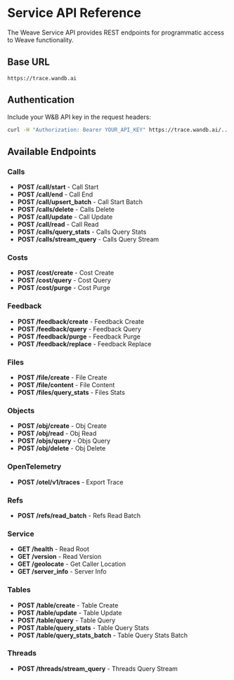 # Service API Reference

The Weave Service API provides REST endpoints for programmatic access to Weave functionality.

## Base URL

```
https://trace.wandb.ai
```

## Authentication

Include your W\&B API key in the request headers:

```bash
curl -H "Authorization: Bearer YOUR_API_KEY" https://trace.wandb.ai/...
```

## Available Endpoints

### Calls

* **POST /call/start** - Call Start
* **POST /call/end** - Call End
* **POST /call/upsert\_batch** - Call Start Batch
* **POST /calls/delete** - Calls Delete
* **POST /call/update** - Call Update
* **POST /call/read** - Call Read
* **POST /calls/query\_stats** - Calls Query Stats
* **POST /calls/stream\_query** - Calls Query Stream

### Costs

* **POST /cost/create** - Cost Create
* **POST /cost/query** - Cost Query
* **POST /cost/purge** - Cost Purge

### Feedback

* **POST /feedback/create** - Feedback Create
* **POST /feedback/query** - Feedback Query
* **POST /feedback/purge** - Feedback Purge
* **POST /feedback/replace** - Feedback Replace

### Files

* **POST /file/create** - File Create
* **POST /file/content** - File Content
* **POST /files/query\_stats** - Files Stats

### Objects

* **POST /obj/create** - Obj Create
* **POST /obj/read** - Obj Read
* **POST /objs/query** - Objs Query
* **POST /obj/delete** - Obj Delete

### OpenTelemetry

* **POST /otel/v1/traces** - Export Trace

### Refs

* **POST /refs/read\_batch** - Refs Read Batch

### Service

* **GET /health** - Read Root
* **GET /version** - Read Version
* **GET /geolocate** - Get Caller Location
* **GET /server\_info** - Server Info

### Tables

* **POST /table/create** - Table Create
* **POST /table/update** - Table Update
* **POST /table/query** - Table Query
* **POST /table/query\_stats** - Table Query Stats
* **POST /table/query\_stats\_batch** - Table Query Stats Batch

### Threads

* **POST /threads/stream\_query** - Threads Query Stream

